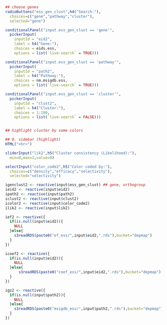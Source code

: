 ```r
## choose genes
radioButtons("ess_gen_clust",h4("Search:"),
  choices=c("gene","pathway","cluster"),
  selected="gene")

conditionalPanel("input.ess_gen_clust == 'gene'",
  pickerInput(
  	inputId = "eid2",
  	label = h4("Gene:"),
  	choices = eids.ess,
  	options = list(`live-search` = TRUE)))

conditionalPanel("input.ess_gen_clust == 'pathway'",
  pickerInput(
  	inputId = "path2",
  	label = h4("Pathway:"),
  	choices = nm.msigdb.ess,
  	options = list(`live-search` = TRUE)))

conditionalPanel("input.ess_gen_clust == 'cluster'",
  pickerInput(
  	inputId = "clust2",
  	label = h4("Cluster:"),
  	choices = 1:180,
  	options = list(`live-search` = FALSE)))


## highlight cluster by some colors

## 0. sidebar (highlight)
HTML("<hr>")

sliderInput("lik2",h5("Cluster consistency (Likelihood):"),
  min=0,max=1,value=0)

selectInput("color_code2",h5("Color coded by:"),
  choices=c("density","efficacy","selectivity"),
  selected="selectivity")

```

```r
igenclust2 <- reactive(input$ess_gen_clust) ## gene, orthogroup
ieid2 <- reactive(input$eid2)
ipath2 <- reactive(input$path2)
iclust2 <- reactive(input$clust2)
icolor2 <- reactive(input$color_code2)
ilik2 <- reactive(input$lik2)

ief2 <- reactive({
  if(is.null(input$eid2)){
    NULL
  }else{
    s3readRDS(paste0("ef_ess/",input$eid2,".rds"),bucket="depmap")
  }
})

icoef2 <- reactive({
  if(is.null(input$eid2)){
    NULL
  }else{
      s3readRDS(paste0("coef_ess/",input$eid2,".rds"),bucket="depmap")
  }
})

igs2 <- reactive({
  if(is.null(input$path2)){
    NULL
  }else{
    s3readRDS(paste0("msigdb_ess/",input$path2,".rds"),bucket="depmap")
  }
})
```
